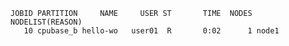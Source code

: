 ```output
JOBID PARTITION     NAME     USER ST       TIME  NODES NODELIST(REASON)
   10 cpubase_b hello-wo   user01  R       0:02      1 node1
```
